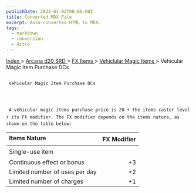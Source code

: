 ```yaml
---
publishDate: 2023-01-02T00:00:00Z
title: Converted MDX File
excerpt: Auto-converted HTML to MDX.
tags:
  - markdown
  - conversion
  - Astro
---
```


[
Index
](-index) >
[
Arcana d20 SRD
](arcana-d20-srd-index) >
[
FX Items
](arcana-d20-srd-fx-items-index) >
[
Vehiclular Magic Items
](arcana-d20-srd-fx-items-vehicular-magic-items-index) > Vehicular Magic Item Purchase DCs

##

     Vehicular Magic Item Purchase DCs




     A vehicular magic items purchase price is 20 + the items caster level + its FX modifier. The FX modifier depends on the items nature, as shown on the table below:

| Items Nature                   | FX Modifier |
| :----------------------------- | ----------: |
| Single-use item                |             |
| Continuous effect or bonus     |          +3 |
| Limited number of uses per day |          +2 |
| Limited number of charges      |          +1 |
